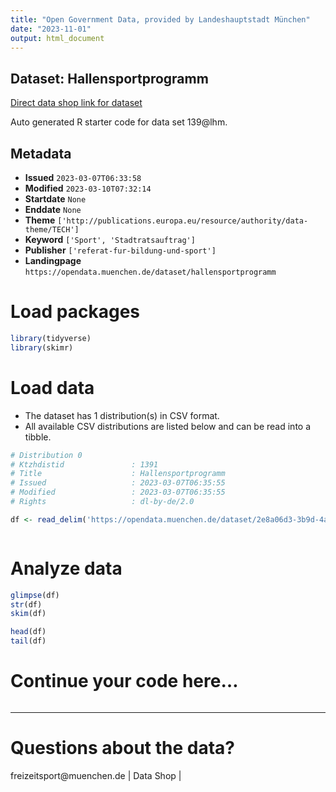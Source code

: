 ```yaml
---
title: "Open Government Data, provided by Landeshauptstadt München"
date: "2023-11-01"
output: html_document
---
```


## Dataset: Hallensportprogramm

[Direct data shop link for dataset](https://opendata.muenchen.de/dataset/hallensportprogramm)

Auto generated R starter code for data set 139@lhm.

## Metadata

- **Issued** `2023-03-07T06:33:58`
- **Modified** `2023-03-10T07:32:14`
- **Startdate** `None`
- **Enddate** `None`
- **Theme** `['http://publications.europa.eu/resource/authority/data-theme/TECH']`
- **Keyword** `['Sport', 'Stadtratsauftrag']`
- **Publisher** `['referat-fur-bildung-und-sport']`
- **Landingpage** `https://opendata.muenchen.de/dataset/hallensportprogramm`


# Load packages

```r

library(tidyverse)
library(skimr)

```

# Load data

-   The dataset has 1 distribution(s) in CSV format.
-   All available CSV distributions are listed below and can be read into a tibble.

```r

# Distribution 0
# Ktzhdistid               : 1391
# Title                    : Hallensportprogramm
# Issued                   : 2023-03-07T06:35:55
# Modified                 : 2023-03-07T06:35:55
# Rights                   : dl-by-de/2.0

df <- read_delim('https://opendata.muenchen.de/dataset/2e8a06d3-3b9d-4a4f-a19d-bc9bb74db160/resource/c242c94b-4d18-4259-90a5-7e474179de47/download/opendata_hallenprogramm_2022_2023.csv')



```

# Analyze data

```r

glimpse(df)
str(df)
skim(df)

head(df)
tail(df)

```

# Continue your code here...

```r

```

------------------------------------------------------------------------

# Questions about the data?

freizeitsport@muenchen.de | Data Shop | 
